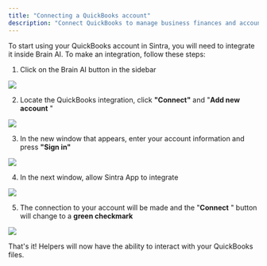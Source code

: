 ```yaml
---
title: "Connecting a QuickBooks account"
description: "Connect QuickBooks to manage business finances and accounting tasks through helpers."
---
```

To start using your QuickBooks account in Sintra, you will need to integrate it inside Brain AI. To make an integration, follow these steps:

  1. Click on the Brain AI button in the sidebar

![](https://downloads.intercomcdn.com/i/o/s36tbegb/1403389344/698a1c80773e220529ba9c8f6c5a/AD_4nXf5cOoKB1QcmxzBIpwXvljnXza60HkDspcjPdpnZox88-fm9NySs2Nh-A6ZgnkqwuQ0w_A7No-UiRSRJ7Sndy0aT7IGSJ9xLE2qMVP8VmG3czQ9CkYNVwwm2Lcu5gv5slP53qbTYw?expires=1754573400&signature=9b2e98592198497dc1e172f594f3d9b2bd919573beee5e62d8b65cc075d8b419&req=dSQnFcp2lIJbXfMW1HO4zcmR3R0aCNCN9953C5gL3jG9F05bm76JQyvjtKuF%0ApIV%2F%0A)

  2. Locate the QuickBooks integration, click **"Connect"** and "**Add new account** "

![](https://downloads.intercomcdn.com/i/o/s36tbegb/1403394432/0137d803aba024056c88d997d872/image.png?expires=1754573400&signature=8d79d11cec3be294d9ce1eb37cb6d48d695127d6b0fdbcceca9e8a50fbab9152&req=dSQnFcp3mYVcW%2FMW1HO4zducQso2l3FteccAf13H5NGIngvE6Fk%2FRP1LrbTN%0A77wO%0A)

  3. In the new window that appears, enter your account information and press **"Sign in"**

![](https://downloads.intercomcdn.com/i/o/s36tbegb/1403422953/b01227efc9c2cff5f193a1b2452e/AD_4nXfEXOrc6faxuUewE1s2uPSD3GCkforvKYN1XI3vcv6IF6EjHi2EprS5e-33ygU3MtT8ZMx9PidWjGVSGdPk0kQaPpNrcvtgxOZcXtMo1xKlwAcy5rl3WFi0-UU7hFn1TLhQlV7Anw?expires=1754573400&signature=9345c558ee6d6cf025fabf9e0724994603fbae7c984a45e87f76a1be6e051ddc&req=dSQnFc18n4haWvMW1HO4zVJ8ANQyhOcKH1Q4JRcvaUPFMs5TvM0SaxhNIbty%0Aq%2B4t%0A)

  4. In the next window, allow Sintra App to integrate

![](https://downloads.intercomcdn.com/i/o/s36tbegb/1403425551/7dec37abb4a950aeb0f664eb4064/AD_4nXfJycM-U_hf_QNs5hj4bY4HR_XwkrVPMwRwTi-yU4kQ48b7IB8L6gVvbt5wapO4XpAISeOYvH8Data4-trCn7nJl6kD6rp_9tT7_c_EoZBqKDoOmzyYQI7Qz7F0Z6JPFEn1ZPCXVA?expires=1754573400&signature=cf3afaedce295d520973c214f99a542bf5431edd76d9c7c3527ee63f91521502&req=dSQnFc18mIRaWPMW1HO4zQcF%2BNzayKB%2BiY2Wil%2FibLnpObGrGDU1YU7H1XXA%0AFPW6%0A)

  5. The connection to your account will be made and the "**Connect** " button will change to a **green checkmark**

![](https://downloads.intercomcdn.com/i/o/s36tbegb/1403425867/c0fab73bfe12478a3a1d79fe3cb4/AD_4nXdQRUoy6T7JZSp20Bjb6q8-cQOSxpOlTDnTkdTXylfzyBqVN64Z7IdJ-Nk3NwLUfmSM2Tda1l_7t6syLa6trteNpqp0giIrLT3rDv3kVP8BH19doXPubQdczO8gkCuBGXWdtChv3w?expires=1754573400&signature=057b676930bd4e2d2b033c74e6a425dc1ea609205da0a54431a58f7aa50c69c8&req=dSQnFc18mIlZXvMW1HO4zXi08VzH34GECNKECwM4T1RdTEwB2FF37uzTTvN3%0AWwoH%0A)




That's it! Helpers will now have the ability to interact with your QuickBooks files.